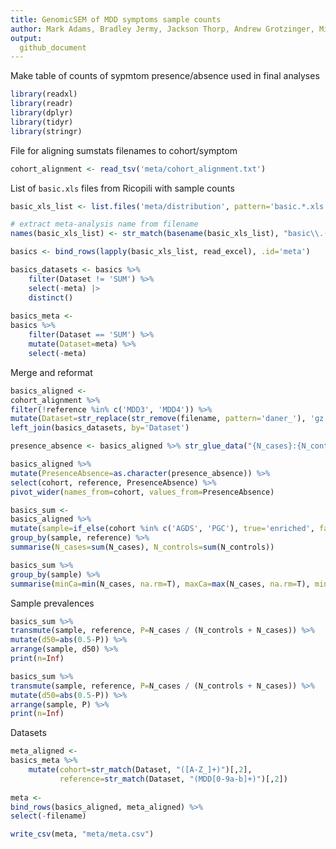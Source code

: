 ```yaml
---
title: GenomicSEM of MDD symptoms sample counts
author: Mark Adams, Bradley Jermy, Jackson Thorp, Andrew Grotzinger, Michel Nivard 
output:
  github_document
---
```


Make table of counts of sypmtom presence/absence used in final analyses

```r

library(readxl)
library(readr)
library(dplyr)
library(tidyr)
library(stringr)

```

File for aligning sumstats filenames to cohort/symptom
```r

cohort_alignment <- read_tsv('meta/cohort_alignment.txt')

```

List of `basic.xls` files from Ricopili with sample counts

```r

basic_xls_list <- list.files('meta/distribution', pattern='basic.*.xls', full.names=TRUE, recursive=TRUE)

# extract meta-analysis name from filename
names(basic_xls_list) <- str_match(basename(basic_xls_list), "basic\\.([A-Z_]+\\.MDD[0-9A-Za-z_]+)")[,2]

basics <- bind_rows(lapply(basic_xls_list, read_excel), .id='meta')

basics_datasets <- basics %>%
	filter(Dataset != 'SUM') %>%
	select(-meta) |>
	distinct()
	
basics_meta <-
basics %>%
	filter(Dataset == 'SUM') %>%
	mutate(Dataset=meta) %>%
	select(-meta)

```

Merge and reformat

```r

basics_aligned <- 
cohort_alignment %>%
filter(!reference %in% c('MDD3', 'MDD4')) %>%
mutate(Dataset=str_replace(str_remove(filename, pattern='daner_'), 'gz', 'aligned.gz')) %>%
left_join(basics_datasets, by='Dataset') 

presence_absence <- basics_aligned %>% str_glue_data("{N_cases}:{N_controls}")

basics_aligned %>%
mutate(PresenceAbsence=as.character(presence_absence)) %>%
select(cohort, reference, PresenceAbsence) %>%
pivot_wider(names_from=cohort, values_from=PresenceAbsence)

basics_sum <-
basics_aligned %>%
mutate(sample=if_else(cohort %in% c('AGDS', 'PGC'), true='enriched', false='unselected')) %>%
group_by(sample, reference) %>%
summarise(N_cases=sum(N_cases), N_controls=sum(N_controls)) 

basics_sum %>%
group_by(sample) %>%
summarise(minCa=min(N_cases, na.rm=T), maxCa=max(N_cases, na.rm=T), minCo=min(N_controls, na.rm=T), maxCo=max(N_controls, na.rm=T))

```

Sample prevalences

```r

basics_sum %>% 
transmute(sample, reference, P=N_cases / (N_controls + N_cases)) %>% 
mutate(d50=abs(0.5-P)) %>%
arrange(sample, d50) %>%
print(n=Inf)

basics_sum %>% 
transmute(sample, reference, P=N_cases / (N_controls + N_cases)) %>% 
mutate(d50=abs(0.5-P)) %>%
arrange(sample, P) %>%
print(n=Inf)

```

Datasets

```r

meta_aligned <-
basics_meta %>%
	mutate(cohort=str_match(Dataset, "([A-Z_]+)")[,2],
	       reference=str_match(Dataset, "(MDD[0-9a-b]+)")[,2])
		   
meta <-
bind_rows(basics_aligned, meta_aligned) %>%
select(-filename)

write_csv(meta, "meta/meta.csv")

```